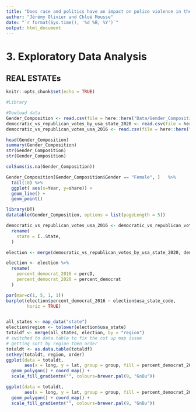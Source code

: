 ---
title: "Does race and politics have an impact on police violence in the United States ?"
author: "Jérémy Olivier and Chloé Mousse"
date: "`r format(Sys.time(), '%d %B, %Y')`"
output: html_document
---



# 3. Exploratory Data Analysis


## REAL ESTATEs

```{r setup, include=FALSE}
knitr::opts_chunk$set(echo = TRUE)
```

```{r, echo = FALSE, message = FALSE, warning=FALSE}
#Library 

```

```{r, echo = FALSE, message = FALSE, warning=FALSE}
#Dowload data
Gender_Composition <- read.csv(file = here::here("Data/Gender_Composition.csv"))
democratic_vs_republican_votes_by_usa_state_2020 <- read.csv(file = here::here("Data/democratic_vs_republican_votes_by_usa_state_2020.csv"))
democratic_vs_republican_votes_usa_2016 <- read.csv(file = here::here("Data/democratic_vs_republican_votes_usa_2016.csv"))

```

```{r, echo = FALSE, message = FALSE, warning=FALSE}
head(Gender_Composition)
summary(Gender_Composition)
str(Gender_Composition)
str(Gender_Composition)

colSums(is.na(Gender_Composition))

Gender_Composition[Gender_Composition$Gender == "Female", ]   %>%
  tail(10) %>%
  ggplot( aes(x=Year, y=share)) +
  geom_line() +
  geom_point()

library(DT)
datatable(Gender_Composition, options = list(pageLength = 5))


```

```{r, echo = FALSE, message = FALSE, warning=FALSE}


democratic_vs_republican_votes_usa_2016 <- democratic_vs_republican_votes_usa_2016 %>% 
  rename(
    state = ï..State,
  )

election <- merge(democratic_vs_republican_votes_by_usa_state_2020, democratic_vs_republican_votes_usa_2016, by = "state")

election <- election %>% 
  rename(
    percent_democrat_2016 = percD,
    percent_democrat_2020 = percent_democrat
  )

par(mar=c(1, 5, 1, 1))
barplot(election$percent_democrat_2016 ~ election$usa_state_code,
        horiz = TRUE)


all_states <- map_data("state")
election$region <- tolower(election$usa_state)
totaldf <- merge(all_states, election, by = "region")
# switched to data.table to fix the cut up map issue
# getting sort by region then order 
totaldt <- as.data.table(totaldf)
setkey(totaldt, region, order)
ggplot(data = totaldt, 
       aes(x = long, y = lat, group = group, fill = percent_democrat_2016)) +
  geom_polygon() + coord_map() +
  scale_fill_gradientn("", colours=brewer.pal(9, "GnBu"))

ggplot(data = totaldt, 
       aes(x = long, y = lat, group = group, fill = percent_democrat_2020)) +
  geom_polygon() + coord_map() +
  scale_fill_gradientn("", colours=brewer.pal(9, "GnBu"))
```



